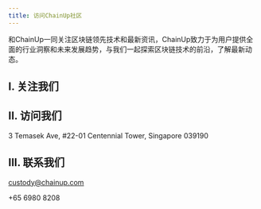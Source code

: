 ---
title: 访问ChainUp社区
---

和ChainUp一同关注区块链领先技术和最新资讯，ChainUp致力于为用户提供全面的行业洞察和未来发展趋势，与我们一起探索区块链技术的前沿，了解最新动态。

## I. 关注我们

<CardGroup cols={4}>
  <Card title="Facebook" icon="facebook" color="#425a94" href="https://www.facebook.com/ChainUpTechnology/"></Card>
  <Card title="Twitter" icon="x-twitter" color="#4e9be0" href="https://twitter.com/ChainUpOfficial"></Card>
  <Card title="LinkedIn" icon="linkedin" color="#3b83c2" href="https://www.linkedin.com/company/chainup-technology"></Card>
  <Card title="YouYube" icon="youtube" color="#c64b36" href="https://www.youtube.com/c/ChainUptechnology"></Card>
</CardGroup>


## II. 访问我们

3 Temasek Ave, #22-01 Centennial Tower, Singapore 039190

## III. 联系我们

custody@chainup.com

+65 6980 8208